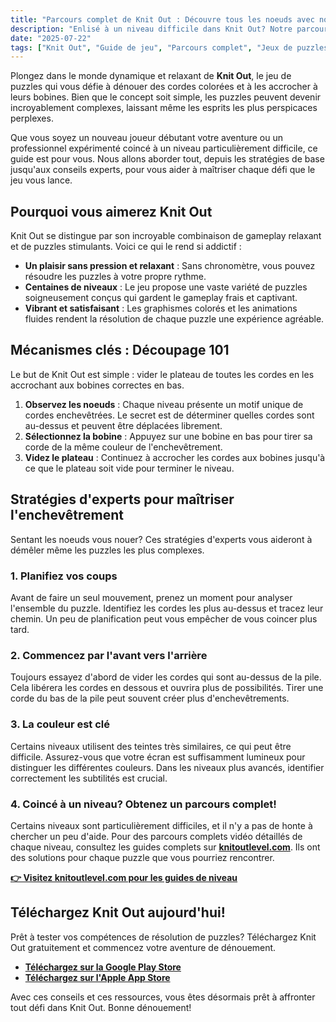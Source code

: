```yaml
---
title: "Parcours complet de Knit Out : Découvre tous les noeuds avec notre guide expert"
description: "Enlisé à un niveau difficile dans Knit Out? Notre parcours complet propose des conseils experts, des stratégies et des liens vers des guides de niveau pour vous aider à maîtriser l'art de dénouer."
date: "2025-07-22"
tags: ["Knit Out", "Guide de jeu", "Parcours complet", "Jeux de puzzles", "Jeux mobiles"]
---
```


Plongez dans le monde dynamique et relaxant de **Knit Out**, le jeu de puzzles qui vous défie à dénouer des cordes colorées et à les accrocher à leurs bobines. Bien que le concept soit simple, les puzzles peuvent devenir incroyablement complexes, laissant même les esprits les plus perspicaces perplexes.

Que vous soyez un nouveau joueur débutant votre aventure ou un professionnel expérimenté coincé à un niveau particulièrement difficile, ce guide est pour vous. Nous allons aborder tout, depuis les stratégies de base jusqu'aux conseils experts, pour vous aider à maîtriser chaque défi que le jeu vous lance.

## Pourquoi vous aimerez Knit Out

Knit Out se distingue par son incroyable combinaison de gameplay relaxant et de puzzles stimulants. Voici ce qui le rend si addictif :
- **Un plaisir sans pression et relaxant** : Sans chronomètre, vous pouvez résoudre les puzzles à votre propre rythme.
- **Centaines de niveaux** : Le jeu propose une vaste variété de puzzles soigneusement conçus qui gardent le gameplay frais et captivant.
- **Vibrant et satisfaisant** : Les graphismes colorés et les animations fluides rendent la résolution de chaque puzzle une expérience agréable.

## Mécanismes clés : Découpage 101

Le but de Knit Out est simple : vider le plateau de toutes les cordes en les accrochant aux bobines correctes en bas.

1.  **Observez les noeuds** : Chaque niveau présente un motif unique de cordes enchevêtrées. Le secret est de déterminer quelles cordes sont au-dessus et peuvent être déplacées librement.
2.  **Sélectionnez la bobine** : Appuyez sur une bobine en bas pour tirer sa corde de la même couleur de l'enchevêtrement.
3.  **Videz le plateau** : Continuez à accrocher les cordes aux bobines jusqu'à ce que le plateau soit vide pour terminer le niveau.

## Stratégies d'experts pour maîtriser l'enchevêtrement

Sentant les noeuds vous nouer? Ces stratégies d'experts vous aideront à démêler même les puzzles les plus complexes.

### 1. Planifiez vos coups
Avant de faire un seul mouvement, prenez un moment pour analyser l'ensemble du puzzle. Identifiez les cordes les plus au-dessus et tracez leur chemin. Un peu de planification peut vous empêcher de vous coincer plus tard.

### 2. Commencez par l'avant vers l'arrière
Toujours essayez d'abord de vider les cordes qui sont au-dessus de la pile. Cela libérera les cordes en dessous et ouvrira plus de possibilités. Tirer une corde du bas de la pile peut souvent créer plus d'enchevêtrements.

### 3. La couleur est clé
Certains niveaux utilisent des teintes très similaires, ce qui peut être difficile. Assurez-vous que votre écran est suffisamment lumineux pour distinguer les différentes couleurs. Dans les niveaux plus avancés, identifier correctement les subtilités est crucial.

### 4. Coincé à un niveau? Obtenez un parcours complet!
Certains niveaux sont particulièrement difficiles, et il n'y a pas de honte à chercher un peu d'aide. Pour des parcours complets vidéo détaillés de chaque niveau, consultez les guides complets sur [**knitoutlevel.com**](http://knitoutlevel.com/). Ils ont des solutions pour chaque puzzle que vous pourriez rencontrer.

**[👉 Visitez knitoutlevel.com pour les guides de niveau](http://knitoutlevel.com/)**

## Téléchargez Knit Out aujourd'hui!

Prêt à tester vos compétences de résolution de puzzles? Téléchargez Knit Out gratuitement et commencez votre aventure de dénouement.

- [**Téléchargez sur la Google Play Store**](https://play.google.com/store/apps/details?id=com.sbg.knitout)
- [**Téléchargez sur l'Apple App Store**](https://apps.apple.com/us/app/knit-out/id6740406762)

Avec ces conseils et ces ressources, vous êtes désormais prêt à affronter tout défi dans Knit Out. Bonne dénouement!